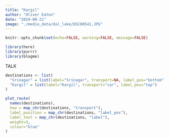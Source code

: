 ```yaml
---
title: "Kargil"
author: "Oliver Eaton"
date: "2024-08-21"
image: "./media_data/dal_lake/DSC00541.JPG"
---
```


```r
knitr::opts_chunk$set(echo=FALSE, warning=FALSE, message=FALSE)
```

```r
library(here)
library(purrr)
library(blogme)
```

TALK

```r
destinations <- list(
  "Srinagar" = list(label="Srinagar", transport=NA, label_pos="bottom"),
  "Kargil" = list(label="Kargil", transport="car", label_pos="top")
)

plot_route(
  names(destinations),
  how = map_chr(destinations, "transport"),
  label_position = map_chr(destinations, "label_pos"),
  label_text = map_chr(destinations, "label"),
  weight=3,
  colour="blue"
)
```
